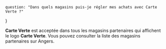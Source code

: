     question: "Dans quels magasins puis-je régler mes achats avec Carte Verte ?"
}

**Carte Verte** est acceptée dans tous les magasins partenaires qui affichent le logo **Carte Verte**. Vous pouvez consulter la liste des magasins partenaires sur Angers.

